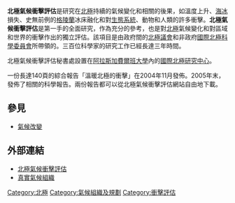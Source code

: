 '''北極氣候衝擊評估'''是研究在[[北極|北極]]持續的氣候變化和相關的後果，如溫度上升、[[海冰|海冰]]損失、史無前例的[[格陵蘭|格陵蘭]]冰床融化和對[[生態系統|生態系統]]、動物和人類的許多衝擊。'''北極氣候衝擊評估'''是第一手的全面研究，作為充分的參考，也是對[[北極|北極]]氣候變化和對區域和世界的衝擊作出的獨立評估。該項目是由政府間的[[北極議會|北極議會]]和非政府[[國際北極科學委員會|國際北極科學委員會]]所帶領的。三百位科學家的研究工作已經長達三年時間。

北極氣候衝擊評估秘書處設置在[[阿拉斯|阿拉斯]][[加費爾班大學|加費爾班大學]]內的[[國際北極研究中心|國際北極研究中心]]。

一份長達140頁的綜合報告「溫暖北極的衝擊」在2004年11月發佈。2005年末，發佈了相關的科學報告。兩份報告都可以從北極氣候衝擊評估網站自由地下載。

==參見==
*[[氣候改變|氣候改變]]

==外部連結==
*[http://amap.no/acia/ 北極氣候衝擊評估]{{Wayback|url=http://amap.no/acia/ |date=20101214135239 }}
*[http://www.realclimate.org/index.php?p=22 真實氣候組織]{{Wayback|url=http://www.realclimate.org/index.php?p=22 |date=20070106021404 }}


[[Category:北極|Category:北極]]
[[Category:氣候組織及規劃|Category:氣候組織及規劃]]
[[Category:衝擊評估|Category:衝擊評估]]